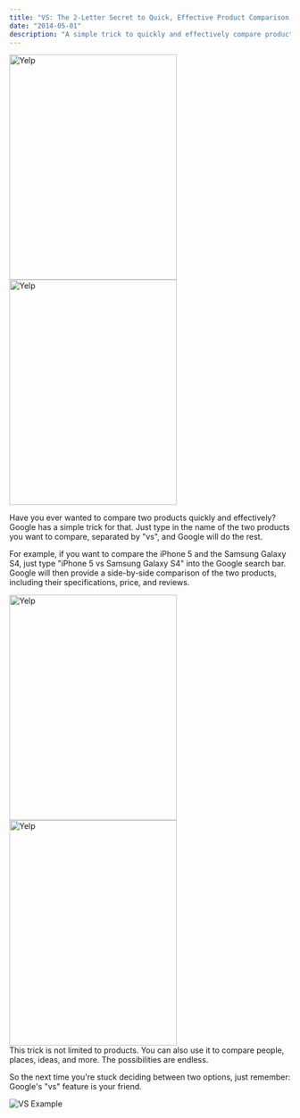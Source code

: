 ```yaml
---
title: "VS: The 2-Letter Secret to Quick, Effective Product Comparison Using Google"
date: "2014-05-01"
description: "A simple trick to quickly and effectively compare products using Google's VS feature."
---
```


<div
	style={{
		display: "grid",
		gridTemplateColumns: "repeat(2, 1fr)",
		gap: ".5rem",
	}}
>
	<Image src="/nodejs.jpg" width="300" height="404" alt="Yelp" />
	<Image src="/zapier.jpg" width="300" height="404" alt="Yelp" />
</div>

Have you ever wanted to compare two products quickly and effectively? Google has a simple trick for that. Just type in the name of the two products you want to compare, separated by "vs", and Google will do the rest.

For example, if you want to compare the iPhone 5 and the Samsung Galaxy S4, just type "iPhone 5 vs Samsung Galaxy S4" into the Google search bar. Google will then provide a side-by-side comparison of the two products, including their specifications, price, and reviews.

<div
	style={{
		display: "grid",
		gridTemplateColumns: "repeat(2, 1fr)",
		gap: ".5rem",
	}}
>
	<Image src="/nodejs.jpg" width="300" height="404" alt="Yelp" />
	<Image src="/zapier.jpg" width="300" height="404" alt="Yelp" />
</div>
This trick is not limited to products. You can also use it to compare people, places,
ideas, and more. The possibilities are endless.

So the next time you're stuck deciding between two options, just remember: Google's "vs" feature is your friend.

![VS Example](/public/vs-example.png)
